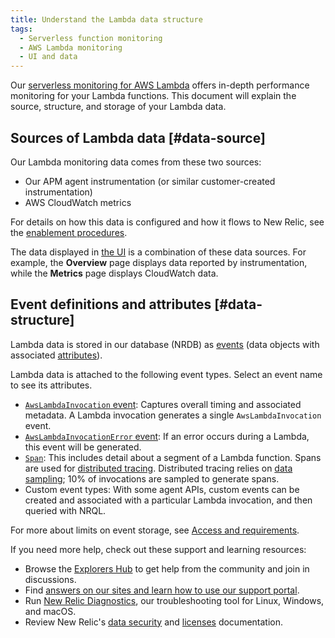 ```yaml
---
title: Understand the Lambda data structure
tags:
  - Serverless function monitoring
  - AWS Lambda monitoring
  - UI and data
---
```


Our [serverless monitoring for AWS Lambda](/docs/introduction-new-relic-monitoring-aws-lambda) offers in-depth performance monitoring for your Lambda functions. This document will explain the source, structure, and storage of your Lambda data.

## Sources of Lambda data [#data-source]

Our Lambda monitoring data comes from these two sources:

* Our APM agent instrumentation (or similar customer-created instrumentation)
* AWS CloudWatch metrics

For details on how this data is configured and how it flows to New Relic, see the [enablement procedures](/docs/install-enable-new-relics-monitoring-aws-lambda).

The data displayed in [the UI](/docs/lambda-monitoring-ui) is a combination of these data sources. For example, the **Overview** page displays data reported by instrumentation, while the **Metrics** page displays CloudWatch data.

## Event definitions and attributes [#data-structure]

Lambda data is stored in our database (NRDB) as [events](https://docs.newrelic.co.jp/docs/using-new-relic/welcome-new-relic/getting-started/glossary#event) (data objects with associated [attributes](https://docs.newrelic.co.jp/docs/using-new-relic/welcome-new-relic/getting-started/glossary#attribute)).

Lambda data is attached to the following event types. Select an event name to see its attributes.

* [`AwsLambdaInvocation` event](/attribute-dictionary?attribute_name=&events_tids%5B%5D=9581): Captures overall timing and associated metadata. A Lambda invocation generates a single `AwsLambdaInvocation` event.
* [`AwsLambdaInvocationError` event](/attribute-dictionary?attribute_name=&events_tids%5B%5D=9581): If an error occurs during a Lambda, this event will be generated.
* [`Span`](/attribute-dictionary?attribute_name=&events_tids%5B%5D=8337): This includes detail about a segment of a Lambda function. Spans are used for [distributed tracing](/docs/apm/distributed-tracing/getting-started/introduction-distributed-tracing). Distributed tracing relies on [data sampling](/docs/apm/distributed-tracing/getting-started/how-new-relic-distributed-tracing-works#sampling); 10% of invocations are sampled to generate spans.
* Custom event types: With some agent APIs, custom events can be created and associated with a particular Lambda invocation, and then queried with NRQL.

For more about limits on event storage, see [Access and requirements](/docs/introduction-new-relic-monitoring-aws-lambda#requirements).

If you need more help, check out these support and learning resources:

* Browse the [Explorers Hub](https://discuss.newrelic.com/) to get help from the community and join in discussions.
* Find [answers on our sites and learn how to use our support portal](/docs/using-new-relic/welcome-new-relic/get-started/find-help-use-support-portal).
* Run [New Relic Diagnostics](/docs/using-new-relic/cross-product-functions/troubleshooting/new-relic-diagnostics), our troubleshooting tool for Linux, Windows, and macOS.
* Review New Relic's [data security](/docs/security) and [licenses](/docs/licenses) documentation.
